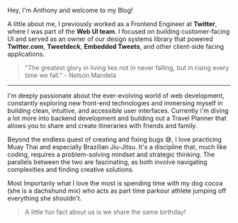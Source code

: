 Hey, I'm Anthony and welcome to my Blog!

A little about me, I previously worked as a Frontend Engineer at **Twitter**, where I was part of the **Web UI team**. I focused on building customer-facing UI and served as an owner of our design systems library that powered **Twitter.com**, **Tweetdeck**, **Embedded Tweets**, and other client-side facing applications.

> "The greatest glory in living lies not in never falling, but in rising every time we fall." - Nelson Mandela

---

I'm deeply passionate about the ever-evolving world of web development, constantly exploring new front-end technologies and immersing myself in building clean, intuitive, and accessible user interfaces. Currently i'm diving a lot more into backend development and building out a Travel Planner that allows you to share and create itineraries with friends and family.

Beyond the endless quest of creating and fixing bugs 😅, I love practicing Muay Thai and especially Brazilian Jiu-Jitsu. It's a discipline that, much like coding, requires a problem-solving mindset and strategic thinking. The parallels between the two are fascinating, as both involve navigating complexities and finding creative solutions.

Most Importanly what I love the most is spending time with my dog cocoa (she is a dachshund mix) who acts as part time parkour athlete jumping off everything she shouldn't.

> A little fun fact about us is we share the same birthday!

<CustomImage
  src="https://raw.githubusercontent.com/antman999/portfolio-data/main/images/cocoa.JPG"
  alt="A picture of cocoa (brown weiner dog) and I"
  priority={true}
/>
